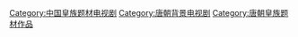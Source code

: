 [[Category:中国皇族题材电视剧|Category:中国皇族题材电视剧]]
[[Category:唐朝背景电视剧|Category:唐朝背景电视剧]]
[[Category:唐朝皇族题材作品|Category:唐朝皇族题材作品]]